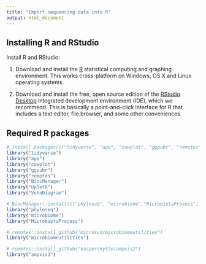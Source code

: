 ```yaml
---
title: "Import sequencing data into R"
output: html_document
---
```


Installing R and RStudio
-----


Install R and RStudio:

1. Download and install the [R](http://www.r-project.org) statistical computing
   and graphing environment. This works cross-platform on Windows, OS X and
   Linux operating systems.

2. Download and install the free, open source edition of the [RStudio
   Desktop](https://www.rstudio.com/products/rstudio/download/) integrated 
   development environment (IDE), which we recommend. This is basically a point-and-click
   interface for R that includes a text editor, file browser, and some other conveniences.


Required R packages
-----

```r

# install.packages(c("tidyverse", "ape", "cowplot", "ggpubr", "remotes", "BiocManager", "UpSetR","VennDiagram" ))
library("tidyverse")
library("ape")
library("cowplot")
library("ggpubr")
library("remotes")
library("BiocManager")
library("UpSetR")
library("VennDiagram")

# BiocManager::install(c("phyloseq", "microbiome","MicrobiotaProcess")
library("phyloseq")
library("microbiome")
library("MicrobiotaProcess")

# remotes::install_github("microsud/microbiomeutilities")
library("microbiomeutilities") 

# remotes::install_github("kasperskytte/ampvis2")
library("ampvis2") 



``` 

